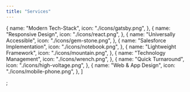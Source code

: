 ```yaml
---
title: "Services"
---
```


  {
    name: "Modern Tech-Stack",
    icon: "./icons/gatsby.png",
  },
  {
    name: "Responsive Design",
    icon: "./icons/react.png",
  },
   {
    name: "Universally Accessible",
    icon: "./icons/gem-stone.png",
  },
  {
    name: "Salesforce Implementation",
    icon: "./icons/notebook.png",
  },
  {
    name: "Lightweight Framework",
    icon: "./icons/mountain.png",
  },
  {
    name: "Technology Management",
    icon: "./icons/wrench.png",
  },
 {
    name: "Quick Turnaround",
    icon: "./icons/high-voltage.png",
  },
  {
    name: "Web & App Design",
    icon: "./icons/mobile-phone.png",
  },
]

;
